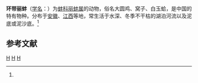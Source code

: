 {{Speciesbox
| taxon = Lamprotula zonata
| binomial_authority = (Heude, 1883)<ref name='id11283'>{{cite web| url =http://www.bioinfo.cn/db05/BjdwSpecies.php?action=view&id=11283| title =环带丽蚌| work =《中国动物物种编目数据库》| publisher =中国科学院微生物研究所| author =中国科学院动物研究所| accessdate =2009-04-28| deadurl =yes| archiveurl =https://web.archive.org/web/20160305092332/http://www.bioinfo.cn/db05/BjdwSpecies.php?action=view&id=11283| archivedate =2016-03-05}}</ref>
}}

'''环带丽蚌'''（[[学名|学名]]：{{lang|la|''Lamprotula zonata''}}）为[[蚌科|蚌科]][[丽蚌属|丽蚌属]]的动物，俗名大圆鸡、窝子、白玉蛤，是中国的特有物种。分布于[[安徽|安徽]]、[[江西|江西]]等地，常生活于水深、冬季不干枯的湖泊河流以及泥底或泥沙底。<ref name='id11283'/>

== 参考文献 ==
{{reflist}}
{{taxonbar}}
[[Category:_1883年描述的动物|H]]
[[Category:丽蚌属|H]]
[[Category:中国特有软体动物|H]]